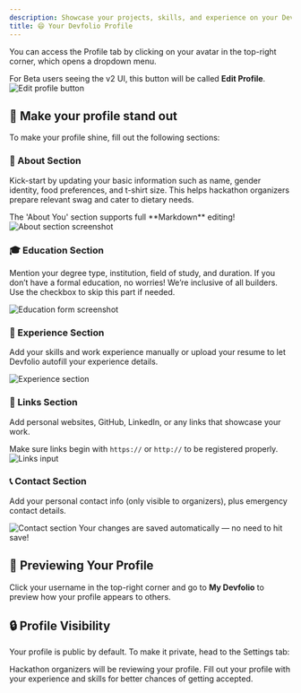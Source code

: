 ```yaml
---
description: Showcase your projects, skills, and experience on your Devfolio Profile 💪🏻
title: 😄 Your Devfolio Profile
---
```


You can access the Profile tab by clicking on your avatar in the top-right corner, which opens a dropdown menu.

<Callout type="info" title="Heads up!">
For Beta users seeing the v2 UI, this button will be called <strong>Edit Profile</strong>.
</Callout>

<img src="/assets/image (44).png" alt="Edit profile button" />

## 🚀 Make your profile stand out

To make your profile shine, fill out the following sections:

### 🧾 About Section

Kick-start by updating your basic information such as name, gender identity, food preferences, and t-shirt size. This helps hackathon organizers prepare relevant swag and cater to dietary needs.

<Callout type="info" title="Pro Tip">
The 'About You' section supports full **Markdown** editing!
</Callout>

<img src="/assets/image (8).png" alt="About section screenshot" />

### 🎓 Education Section

Mention your degree type, institution, field of study, and duration. If you don’t have a formal education, no worries! We’re inclusive of all builders. Use the checkbox to skip this part if needed.

<img src="/assets/image (292).png" alt="Education form screenshot" />

### 💼 Experience Section

Add your skills and work experience manually or upload your resume to let Devfolio autofill your experience details.

<img src="/assets/image (293).png" alt="Experience section" />

### 🔗 Links Section

Add personal websites, GitHub, LinkedIn, or any links that showcase your work.

<Callout type="info" title="Reminder">
Make sure links begin with <code>https://</code> or <code>http://</code> to be registered properly.
</Callout>

<img src="/assets/image (294).png" alt="Links input" />

### 📞 Contact Section

Add your personal contact info (only visible to organizers), plus emergency contact details.

<img src="/assets/image (296).png" alt="Contact section" />

<Callout type="success" title="Auto Save">
Your changes are saved automatically — no need to hit save!
</Callout>

## 👀 Previewing Your Profile

Click your username in the top-right corner and go to <strong>My Devfolio</strong> to preview how your profile appears to others.

## 🔒 Profile Visibility

Your profile is public by default. To make it private, head to the Settings tab:

<Card title="⚙️ Setting Up your Devfolio Account" href="/docs/guide/settings" />

<Callout type="info" title="Note for Hackathons">
Hackathon organizers will be reviewing your profile. Fill out your profile with your experience and skills for better chances of getting accepted.
</Callout>
